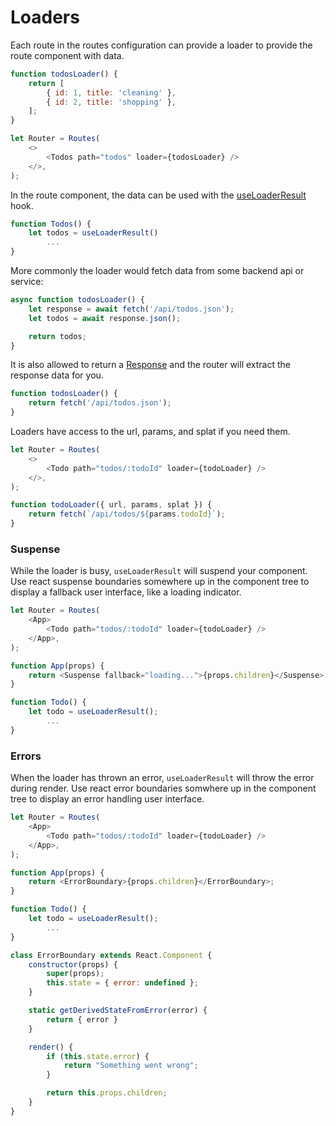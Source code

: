 # Loaders

Each route in the routes configuration can provide a loader to provide the route component with data.

```javascript
function todosLoader() {
	return [
		{ id: 1, title: 'cleaning' },
		{ id: 2, title: 'shopping' },
	];
}

let Router = Routes(
	<>
		<Todos path="todos" loader={todosLoader} />
	</>,
);
```

In the route component, the data can be used with the [useLoaderResult](/hooks/use-loader-result) hook.

```javascript
function Todos() {
	let todos = useLoaderResult()
		...
}
```

More commonly the loader would fetch data from some backend api or service:

```javascript
async function todosLoader() {
	let response = await fetch('/api/todos.json');
	let todos = await response.json();

	return todos;
}
```

It is also allowed to return a [Response](https://developer.mozilla.org/en-US/docs/Web/API/Response) and the router will extract the response data for you.

```javascript
function todosLoader() {
	return fetch('/api/todos.json');
}
```

Loaders have access to the url, params, and splat if you need them.

```javascript
let Router = Routes(
	<>
		<Todo path="todos/:todoId" loader={todoLoader} />
	</>,
);

function todoLoader({ url, params, splat }) {
	return fetch(`/api/todos/${params.todoId}`);
}
```

### Suspense

While the loader is busy, `useLoaderResult` will suspend your component.
Use react suspense boundaries somewhere up in the component tree to display a fallback user interface, like a loading indicator.

```javascript
let Router = Routes(
	<App>
		<Todo path="todos/:todoId" loader={todoLoader} />
	</App>,
);

function App(props) {
	return <Suspense fallback="loading...">{props.children}</Suspense>;
}

function Todo() {
	let todo = useLoaderResult();
		...
}
```

### Errors

When the loader has thrown an error, `useLoaderResult` will throw the error during render.
Use react error boundaries somwhere up in the component tree to display an error handling user interface.

```javascript
let Router = Routes(
	<App>
		<Todo path="todos/:todoId" loader={todoLoader} />
	</App>,
);

function App(props) {
	return <ErrorBoundary>{props.children}</ErrorBoundary>;
}

function Todo() {
	let todo = useLoaderResult();
		...
}

class ErrorBoundary extends React.Component {
	constructor(props) {
		super(props);
		this.state = { error: undefined };
	}

	static getDerivedStateFromError(error) {
		return { error }
	}

	render() {
		if (this.state.error) {
			return "Something went wrong";
		}

		return this.props.children;
	}
}
```
